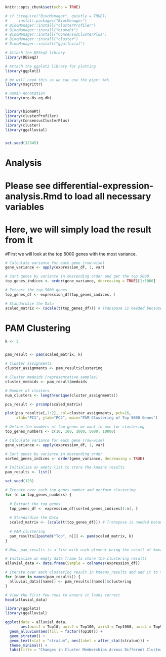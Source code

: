 ```r

knitr::opts_chunk$set(echo = TRUE)

# if (!require("BiocManager", quietly = TRUE))
#     install.packages("BiocManager")
# BiocManager::install("clusterProfiler")
# BiocManager::install("biomaRt")
# BiocManager::install("ConsensusClusterPlus")
# BiocManager::install("cluster")
# BiocManager::install("ggalluvial")

# Attach the DESeq2 library
library(DESeq2)

# Attach the ggplot2 library for plotting
library(ggplot2)

# We will need this so we can use the pipe: %>%
library(magrittr)

# Human Annotation
library(org.Hs.eg.db)


library(biomaRt)  
library(clusterProfiler)
library(ConsensusClusterPlus)
library(cluster)
library(ggalluvial)


set.seed(12345)


```

# Analysis

# Please see differential-expression-analysis.Rmd to load all necessary variables

# Here, we will simply load the result from it

#First we will look at the top 5000 genes with the most variance.

```r

# Calculate variance for each gene (row-wise)
gene_variance <- apply(expression_df, 1, var)

# Sort genes by variance in descending order and get the top 5000
top_genes_indices <- order(gene_variance, decreasing = TRUE)[1:5000]

# Extract the top 5000 genes
top_genes_df <- expression_df[top_genes_indices, ]

# Standardize the Data
scaled_matrix <- (scale(t(top_genes_df))) # Transpose is needed because scale operates on columns
```

# PAM Clustering

```r

k <- 3


pam_result <- pam(scaled_matrix, k)

# Cluster assignments
cluster_assignments <- pam_result$clustering

# Cluster medoids (representative samples)
cluster_medoids <- pam_result$medoids

# Number of clusters
num_clusters <- length(unique(cluster_assignments))
```

```r
pca_result <- prcomp(scaled_matrix)

plot(pca_result$x[,1:2], col=cluster_assignments, pch=16, 
     xlab="PC1", ylab="PC2", main="PAM Clustering of Top 5000 Genes")

```
```r
# Define the numbers of top genes we want to use for clustering
top_genes_numbers <- c(10, 100, 1000, 5000, 10000)

# Calculate variance for each gene (row-wise)
gene_variance <- apply(expression_df, 1, var)

# Sort genes by variance in descending order
sorted_genes_indices <- order(gene_variance, decreasing = TRUE)

# Initialize an empty list to store the kmeans results
pam_results <- list()

set.seed(123)

# Iterate over each top_genes_number and perform clustering
for (n in top_genes_numbers) {
  
  # Extract the top genes
  top_genes_df <- expression_df[sorted_genes_indices[1:n], ]
  
  # Standardize the Data
  scaled_matrix <- (scale(t(top_genes_df))) # Transpose is needed because scale operates on columns
  
  # PAM clustering
  pam_results[[paste0("Top", n)]] <- pam(scaled_matrix, k)
}

# Now, pam_results is a list with each element being the result of kmeans for a particular number of top genes
```

```r
# Initialize an empty data frame to store the clustering results
alluvial_data <- data.frame(Sample = colnames(expression_df))

# Iterate over each clustering result in kmeans_results and add it to the data frame
for (name in names(pam_results)) {
  alluvial_data[[name]] <- pam_results[[name]]$clustering
}

# View the first few rows to ensure it looks correct
head(alluvial_data)

```

```r
library(ggplot2)
library(ggalluvial)

ggplot(data = alluvial_data, 
       aes(axis1 = Top10, axis2 = Top100, axis3 = Top1000, axis4 = Top5000, axis5 = Top10000)) +
  geom_alluvium(aes(fill = factor(Top10))) +
  geom_stratum() +
  geom_text(stat = "stratum", aes(label = after_stat(stratum))) +
  theme_minimal() +
  labs(title = "Changes in Cluster Memberships Across Different Clustering Setups")
```
